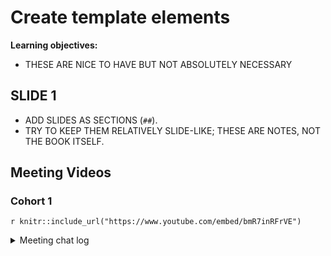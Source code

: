 # Create template elements

**Learning objectives:**

- THESE ARE NICE TO HAVE BUT NOT ABSOLUTELY NECESSARY

## SLIDE 1

- ADD SLIDES AS SECTIONS (`##`).
- TRY TO KEEP THEM RELATIVELY SLIDE-LIKE; THESE ARE NOTES, NOT THE BOOK ITSELF.

## Meeting Videos

### Cohort 1

`r knitr::include_url("https://www.youtube.com/embed/bmR7inRFrVE")`

<details>
<summary> Meeting chat log </summary>

```
00:04:28	Russ Hyde:	begin
00:15:16	Oluwafemi Oyedele:	Good Day All, Sorry for joining late!!!
00:29:50	Trevin Flickinger:	https://getbootstrap.com/docs/4.0/components/navbar/
00:56:53	James Arthur Shaw:	Here's the new location of the svg icons, I believe: https://preview.tabler.io/icons.html
01:01:13	Russ Hyde:	end
01:01:14	Trevin Flickinger:	stop
```
</details>
